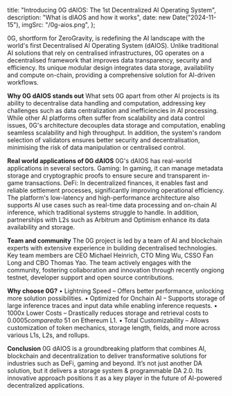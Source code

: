 
  title: "Introducing 0G dAIOS: The 1st Decentralized AI Operating System",
  description: "What is dIAOS and how it works",
  date: new Date("2024-11-15"),
  imgSrc: "/0g-aios.png",
};

0G, shortform for ZeroGravity, is redefining the AI landscape with the world's first Decentralised AI Operating System (dAIOS). Unlike traditional AI solutions that rely on centralised infrastructures, 0G operates on a decentralised framework that improves data transparency, security and efficiency.
Its unique modular design integrates data storage, availability and compute on-chain, providing a comprehensive solution for AI-driven workflows.

**Why 0G dAIOS stands out**
What sets 0G apart from other AI projects is its ability to decentralise data handling and computation, addressing key challenges such as data centralization and inefficiencies in AI processing.
While other AI platforms often suffer from scalability and data control issues, 0G's architecture decouples data storage and computation, enabling seamless scalability and high throughput.
In addition, the system's random selection of validators ensures better security and decentralisation, minimising the risk of data manipulation or centralised control.

**Real world applications of 0G dAIOS**
0G's dAIOS has real-world applications in several sectors.
Gaming: In gaming, it can manage metadata storage and cryptographic proofs to ensure secure and transparent in-game transactions.
DeFi: In decentralized finances, it enables fast and reliable settlement processes, significantly improving operational efficiency.
The platform's low-latency and high-performance architecture also supports AI use cases such as real-time data processing and on-chain AI inference, which traditional systems struggle to handle.
In addition, partnerships with L2s such as Arbitrum and Optimism enhance its data availability and storage.

**Team and community**
The 0G project is led by a team of AI and blockchain experts with extensive experience in building decentralised technologies. Key team members are CEO Michael Heinrich, CTO Ming Wu, CSSO Fan Long and CBO Thomas Yao.
The team actively engages with the community, fostering collaboration and innovation through recently ongiong testnet, developer support and open source contributions.

**Why choose 0G?**
    • Lightning Speed – Offers better performance, unlocking more solution possibilities.
    • Optimized for Onchain AI – Supports storage of large inference traces and input data while enabling inference requests.
    • 1000x Lower Costs – Drastically reduces storage and retrieval costs to $0.0005 compared to ~$51 on Ethereum L1.
    • Total Customizability – Allows customization of token mechanics, storage length, fields, and more across various L1s, L2s, and rollups.

**Conclusion**
0G dAIOS is a groundbreaking platform that combines AI, blockchain and decentralization to deliver transformative solutions for industries such as DeFi, gaming and beyond. It’s not just another DA solution, but it delivers a storage system & programmable DA 2.0.
Its innovative approach positions it as a key player in the future of AI-powered decentralized applications.